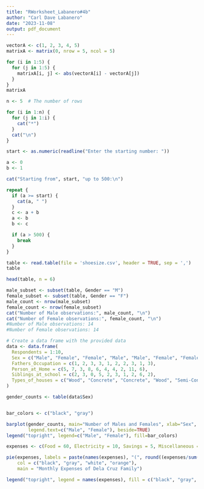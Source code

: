 ```yaml
---
title: "RWorksheet_Labanero#4b"
author: "Carl Dave Labanero"
date: "2023-11-08"
output: pdf_document
---
```


``` r

vectorA <- c(1, 2, 3, 4, 5)
matrixA <- matrix(0, nrow = 5, ncol = 5)

for (i in 1:5) {
  for (j in 1:5) {
    matrixA[i, j] <- abs(vectorA[i] - vectorA[j])
  }
}
matrixA
```

``` r
n <- 5  # The number of rows

for (i in 1:n) {
  for (j in 1:i) {
    cat("*")
  }
  cat("\n")
}
```
``` r

start <- as.numeric(readline("Enter the starting number: "))

a <- 0
b <- 1

cat("Starting from", start, "up to 500:\n")

repeat {
  if (a >= start) {
    cat(a, " ")
  }
  c <- a + b
  a <- b
  b <- c

  if (a > 500) {
    break
  }
}
```
``` r
table <- read.table(file = 'shoesize.csv', header = TRUE, sep = ',')
table

```

``` r
head(table, n = 6)
```


``` r
male_subset <- subset(table, Gender == "M")
female_subset <- subset(table, Gender == "F")
male_count <- nrow(male_subset)
female_count <- nrow(female_subset)
cat("Number of Male observations:", male_count, "\n")
cat("Number of Female observations:", female_count, "\n")
#Number of Male observations: 14 
#Number of Female observations: 14 
```


``` r
# Create a data frame with the provided data
data <- data.frame(
  Respondents = 1:10,
  Sex = c("Male", "Female", "Female", "Male", "Male", "Female", "Female", "Male", "Female", "Male"),
  Fathers_Occupation = c(1, 2, 3, 3, 1, 2, 2, 3, 1, 3),
  Person_at_Home = c(5, 7, 3, 8, 6, 4, 4, 2, 11, 6),
  Siblings_at_school = c(2, 3, 0, 5, 2, 3, 1, 2, 6, 2),
  Types_of_houses = c("Wood", "Concrete", "Concrete", "Wood", "Semi-Concrete", "Semi-Concrete", "Wood", "Semi-Concrete", "Semi-Concrete", "Concrete")
)

gender_counts <- table(data$Sex)


bar_colors <- c("black", "gray")

barplot(gender_counts, main="Number of Males and Females", xlab="Sex", ylab="Count", col=bar_colors,
        legend.text=c("Male", "Female"), beside=TRUE)
legend("topright", legend=c("Male", "Female"), fill=bar_colors)

``` 

``` r

expenses <- c(Food = 60, Electricity = 10, Savings = 5, Miscellaneous = 25)

pie(expenses, labels = paste(names(expenses), "(", round((expenses/sum(expenses))*100), "%)"), 
    col = c("black", "gray", "white", "orange"),
    main = "Monthly Expenses of Dela Cruz Family")

legend("topright", legend = names(expenses), fill = c("black", "gray", "white", "orange"))

```

